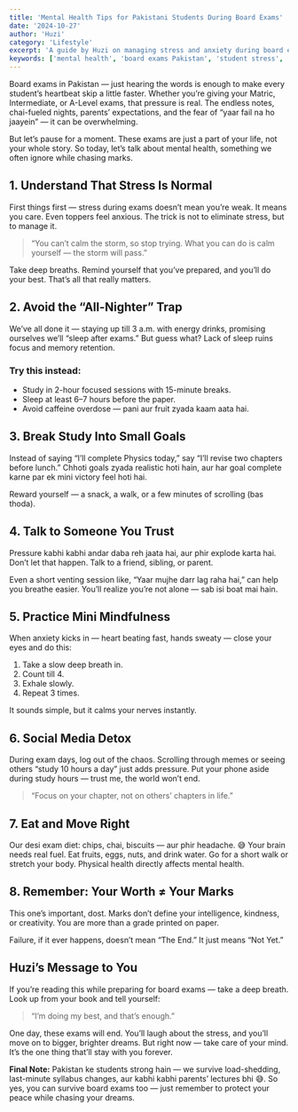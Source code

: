 ```yaml
---
title: 'Mental Health Tips for Pakistani Students During Board Exams'
date: '2024-10-27'
author: 'Huzi'
category: 'Lifestyle'
excerpt: 'A guide by Huzi on managing stress and anxiety during board exams in Pakistan. Learn practical tips for mindfulness, study breaks, and maintaining mental peace.'
keywords: ['mental health', 'board exams Pakistan', 'student stress', 'exam anxiety', 'study tips']
---
```


Board exams in Pakistan — just hearing the words is enough to make every student’s heartbeat skip a little faster. Whether you’re giving your Matric, Intermediate, or A-Level exams, that pressure is real. The endless notes, chai-fueled nights, parents’ expectations, and the fear of “yaar fail na ho jaayein” — it can be overwhelming.

But let’s pause for a moment. These exams are just a part of your life, not your whole story. So today, let’s talk about mental health, something we often ignore while chasing marks.

## 1. Understand That Stress Is Normal

First things first — stress during exams doesn’t mean you’re weak. It means you care. Even toppers feel anxious. The trick is not to eliminate stress, but to manage it.

> “You can’t calm the storm, so stop trying. What you can do is calm yourself — the storm will pass.”

Take deep breaths. Remind yourself that you’ve prepared, and you’ll do your best. That’s all that really matters.

## 2. Avoid the “All-Nighter” Trap

We’ve all done it — staying up till 3 a.m. with energy drinks, promising ourselves we’ll “sleep after exams.” But guess what? Lack of sleep ruins focus and memory retention.

### Try this instead:
*   Study in 2-hour focused sessions with 15-minute breaks.
*   Sleep at least 6–7 hours before the paper.
*   Avoid caffeine overdose — pani aur fruit zyada kaam aata hai.

## 3. Break Study Into Small Goals

Instead of saying “I’ll complete Physics today,” say “I’ll revise two chapters before lunch.”
Chhoti goals zyada realistic hoti hain, aur har goal complete karne par ek mini victory feel hoti hai.

Reward yourself — a snack, a walk, or a few minutes of scrolling (bas thoda).

## 4. Talk to Someone You Trust

Pressure kabhi kabhi andar daba reh jaata hai, aur phir explode karta hai. Don’t let that happen. Talk to a friend, sibling, or parent.

Even a short venting session like, “Yaar mujhe darr lag raha hai,” can help you breathe easier. You’ll realize you’re not alone — sab isi boat mai hain.

## 5. Practice Mini Mindfulness

When anxiety kicks in — heart beating fast, hands sweaty — close your eyes and do this:

1.  Take a slow deep breath in.
2.  Count till 4.
3.  Exhale slowly.
4.  Repeat 3 times.

It sounds simple, but it calms your nerves instantly.

## 6. Social Media Detox

During exam days, log out of the chaos.
Scrolling through memes or seeing others “study 10 hours a day” just adds pressure.
Put your phone aside during study hours — trust me, the world won’t end.

> “Focus on your chapter, not on others’ chapters in life.”

## 7. Eat and Move Right

Our desi exam diet: chips, chai, biscuits — aur phir headache. 😅
Your brain needs real fuel.
Eat fruits, eggs, nuts, and drink water. Go for a short walk or stretch your body. Physical health directly affects mental health.

## 8. Remember: Your Worth ≠ Your Marks

This one’s important, dost.
Marks don’t define your intelligence, kindness, or creativity.
You are more than a grade printed on paper.

Failure, if it ever happens, doesn’t mean “The End.” It just means “Not Yet.”

## Huzi’s Message to You

If you’re reading this while preparing for board exams — take a deep breath.
Look up from your book and tell yourself:
> “I’m doing my best, and that’s enough.”

One day, these exams will end. You’ll laugh about the stress, and you’ll move on to bigger, brighter dreams. But right now — take care of your mind. It’s the one thing that’ll stay with you forever.

**Final Note:**
Pakistan ke students strong hain — we survive load-shedding, last-minute syllabus changes, aur kabhi kabhi parents’ lectures bhi 😅.
So yes, you can survive board exams too — just remember to protect your peace while chasing your dreams.

